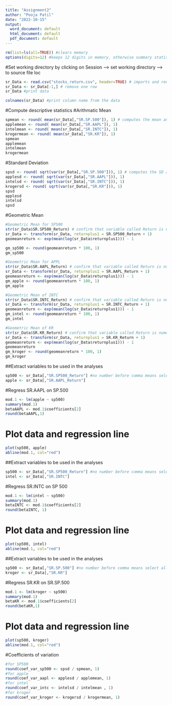 ```yaml
---
title: "Assignment2"
author: "Pooja Patil"
date: "2022-10-15"
output:
  word_document: default
  html_document: default
  pdf_document: default
---
```


```r
rm(list=ls(all=TRUE)) #clears memory
options(digits=12) #keeps 12 digits in memory, otherwise summary statistics may be off due to rounding
```
#Set working directory by clicking on Session --> set working directory --> to source file loc
```r
sr_Data <- read.csv("stocks_return.csv", header=TRUE) # imports and renames dataset
sr_Data <- sr_Data[-1,] # remove one row
sr_Data #print data

```

```r
colnames(sr_Data) #print column name from the data
```
#Compute descriptive statistics
#Arithmatic Mean
```r
spmean <- round( mean(sr_Data[,"SR.SP.500"]), 1) # computes the mean and rounds it to the one decimal
applemean <- round( mean(sr_Data[,"SR.AAPL"]), 1)
intelmean <- round( mean(sr_Data[,"SR.INTC"]), 1)
krogermean <- round( mean(sr_Data[,"SR.KR"]), 1)
spmean
applemean
intelmean
krogermean

```
#Standard Deviation
```r
spsd <- round( sqrt(var(sr_Data[,"SR.SP.500"])), 1) # computes the SD and rounds it to the one decimal
applesd <- round( sqrt(var(sr_Data[,"SR.AAPL"])), 1)
intelsd <- round( sqrt(var(sr_Data[,"SR.INTC"])), 1)
krogersd <- round( sqrt(var(sr_Data[,"SR.KR"])), 1)
spsd
applesd
intelsd
spsd
```
#Geometric Mean
```r
#Geometric Mean for SP500
str(sr_Data$SR.SP500_Return) # confirm that variable called Return is numeric
sr_Data <- transform(sr_Data, returnplus1 = SR.SP500_Return + 1)
geomeanreturn <- exp(mean(log(sr_Data$returnplus1))) - 1

gm_sp500 <- round(geomeanreturn * 100, 1) 
gm_sp500
```

```r
#Geometric Mean for APPL
str(sr_Data$SR.AAPL_Return) # confirm that variable called Return is numeric
sr_Data <- transform(sr_Data, returnplus1 = SR.AAPL_Return + 1)
geomeanreturn <- exp(mean(log(sr_Data$returnplus1))) - 1
gm_apple <- round(geomeanreturn * 100, 1)
gm_apple
```

```r
#Geometric Mean of INTC
str(sr_Data$SR.INTC_Return) # confirm that variable called Return is numeric
sr_Data <- transform(sr_Data, returnplus1 = SR.INTC_Return + 1)
geomeanreturn <- exp(mean(log(sr_Data$returnplus1))) - 1
gm_intel <- round(geomeanreturn * 100, 1)
gm_intel

```

```r
#Geometric Mean of KR
str(sr_Data$SR.KR_Return) # confirm that variable called Return is numeric
sr_Data <- transform(sr_Data, returnplus1 = SR.KR_Return + 1)
geomeanreturn <- exp(mean(log(sr_Data$returnplus1))) - 1
geomeanreturn
gm_kroger <- round(geomeanreturn * 100, 1)
gm_kroger
```
##Extract variables to be used in the analyses
```r
sp500 <- sr_Data[,"SR.SP500_Return"] #no number before comma means select all rows
apple <- sr_Data[,"SR.AAPL_Return"]
```
#Regress SR.AAPL on SP.500
```r
mod.1 <- lm(apple ~ sp500)
summary(mod.1)
betaAAPL <- mod.1$coefficients[2]
round(betaAAPL,1)
```
# Plot data and regression line
```r
plot(sp500, apple)
abline(mod.1, col="red")
```
##Extract variables to be used in the analyses
```r
sp500 <- sr_Data[,"SR.SP500_Return"] #no number before comma means select all rows
intel <- sr_Data[,"SR.INTC"]
```

#Regress SR.INTC on SP 500
```r
mod.1 <- lm(intel ~ sp500)
summary(mod.1)
betaINTC <- mod.1$coefficients[2]
round(betaINTC, 1)

```
# Plot data and regression line
```r
plot(sp500, intel)
abline(mod.1, col="red")
```
##Extract variables to be used in the analyses
```r
sp500 <- sr_Data[,"SR.SP.500"] #no number before comma means select all rows
kroger <- sr_Data[,"SR.KR"]
```
#Regress SR.KR on SR.SP.500
```r
mod.1 <- lm(kroger ~ sp500) 
summary(mod.1)
betaKR <- mod.1$coefficients[2]
round(betaKR,1)

```
# Plot data and regression line
```r
plot(sp500, kroger)
abline(mod.1, col="red")
```
#Coefficients of variation
```r
#for SP500
round(coef_var_sp500 <- spsd / spmean, 1)
#for apple
round(coef_var_aapl <- applesd / applemean, 1)
#for intel
round(coef_var_intc <- intelsd / intelmean , 1)
#for kroger
round(coef_var_kroger <- krogersd / krogermean, 1)

```





